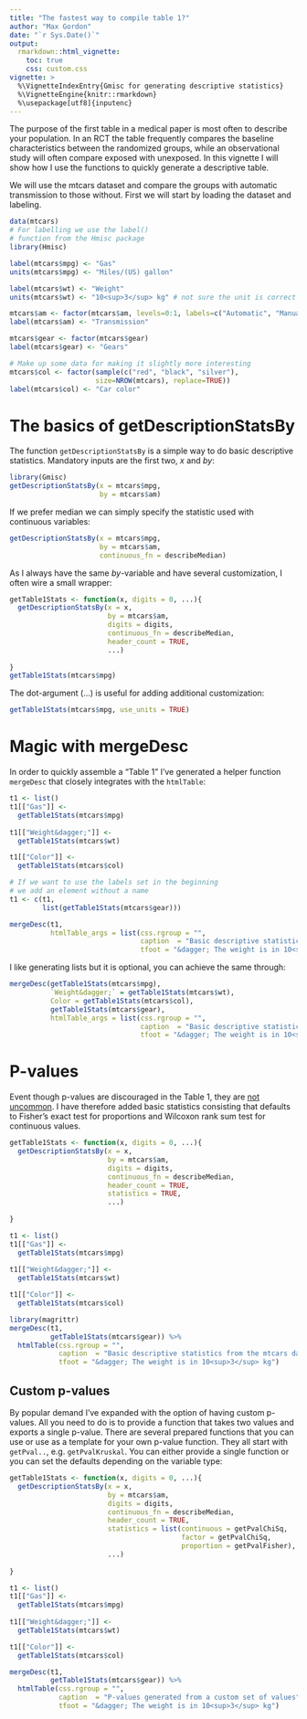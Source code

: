 ```yaml
---
title: "The fastest way to compile table 1?"
author: "Max Gordon"
date: "`r Sys.Date()`"
output: 
  rmarkdown::html_vignette:
    toc: true
    css: custom.css
vignette: >
  %\VignetteIndexEntry{Gmisc for generating descriptive statistics}
  %\VignetteEngine{knitr::rmarkdown}
  %\usepackage[utf8]{inputenc}
---
```


The purpose of the first table in a medical paper is most often to describe your population. In an RCT the table frequently compares the baseline characteristics between the randomized groups, while an observational study will often compare exposed with unexposed. In this vignette I will show how I use the functions to quickly generate a descriptive table.

We will use the mtcars dataset and compare the groups with automatic transmission to those without. First we will start by loading the dataset and labeling.

```r
data(mtcars)
# For labelling we use the label()
# function from the Hmisc package
library(Hmisc)

label(mtcars$mpg) <- "Gas"
units(mtcars$mpg) <- "Miles/(US) gallon"

label(mtcars$wt) <- "Weight"
units(mtcars$wt) <- "10<sup>3</sup> kg" # not sure the unit is correct

mtcars$am <- factor(mtcars$am, levels=0:1, labels=c("Automatic", "Manual"))
label(mtcars$am) <- "Transmission"

mtcars$gear <- factor(mtcars$gear)
label(mtcars$gear) <- "Gears"

# Make up some data for making it slightly more interesting
mtcars$col <- factor(sample(c("red", "black", "silver"),
                     size=NROW(mtcars), replace=TRUE))
label(mtcars$col) <- "Car color"
```

The basics of getDescriptionStatsBy
===================================

The function `getDescriptionStatsBy` is a simple way to do basic descriptive statistics. Mandatory inputs are the first two, *x* and *by*:

```r
library(Gmisc)
getDescriptionStatsBy(x = mtcars$mpg, 
                      by = mtcars$am)
```

If we prefer median we can simply specify the statistic used with continuous variables:

```r
getDescriptionStatsBy(x = mtcars$mpg, 
                      by = mtcars$am,
                      continuous_fn = describeMedian)
```

As I always have the same *by*-variable and have several customization, I often wire a small wrapper:

```r
getTable1Stats <- function(x, digits = 0, ...){
  getDescriptionStatsBy(x = x, 
                        by = mtcars$am,
                        digits = digits,
                        continuous_fn = describeMedian,
                        header_count = TRUE,
                        ...)
  
}
getTable1Stats(mtcars$mpg)
```

The dot-argument (...) is useful for adding additional customization:

```r
getTable1Stats(mtcars$mpg, use_units = TRUE)
```

Magic with **mergeDesc**
========================

In order to quickly assemble a "Table 1" I've generated a helper function `mergeDesc` that closely integrates with the `htmlTable`:

```r
t1 <- list()
t1[["Gas"]] <-
  getTable1Stats(mtcars$mpg)
  
t1[["Weight&dagger;"]] <-
  getTable1Stats(mtcars$wt)

t1[["Color"]] <- 
  getTable1Stats(mtcars$col)

# If we want to use the labels set in the beginning
# we add an element without a name
t1 <- c(t1,
        list(getTable1Stats(mtcars$gear)))

mergeDesc(t1,
          htmlTable_args = list(css.rgroup = "",
                                caption  = "Basic descriptive statistics from the mtcars dataset",
                                tfoot = "&dagger; The weight is in 10<sup>3</sup> kg"))
```


I like generating lists but it is optional, you can achieve the same through:

```r
mergeDesc(getTable1Stats(mtcars$mpg),
          `Weight&dagger;` = getTable1Stats(mtcars$wt),
          Color = getTable1Stats(mtcars$col),
          getTable1Stats(mtcars$gear),
          htmlTable_args = list(css.rgroup = "",
                                caption  = "Basic descriptive statistics from the mtcars dataset",
                                tfoot = "&dagger; The weight is in 10<sup>3</sup> kg"))
```

P-values
========

Event though p-values are discouraged in the Table 1, they are [not uncommon](http://cpr.sagepub.com/content/19/2/231.full). I have therefore added basic statistics consisting that defaults to Fisher's exact test for proportions and Wilcoxon rank sum test for continuous values. 

```r
getTable1Stats <- function(x, digits = 0, ...){
  getDescriptionStatsBy(x = x, 
                        by = mtcars$am,
                        digits = digits,
                        continuous_fn = describeMedian,
                        header_count = TRUE,
                        statistics = TRUE,
                        ...)
  
}

t1 <- list()
t1[["Gas"]] <-
  getTable1Stats(mtcars$mpg)
  
t1[["Weight&dagger;"]] <-
  getTable1Stats(mtcars$wt)

t1[["Color"]] <- 
  getTable1Stats(mtcars$col)

library(magrittr)
mergeDesc(t1,
          getTable1Stats(mtcars$gear)) %>%
  htmlTable(css.rgroup = "",
            caption  = "Basic descriptive statistics from the mtcars dataset",
            tfoot = "&dagger; The weight is in 10<sup>3</sup> kg")
```

Custom p-values
---------------

By popular demand I've expanded with the option of having custom p-values. All you need to do is to provide a function that takes two values and exports a single p-value. There are several prepared functions that you can use or use as a template for your own p-value function. They all start with `getPval..`, e.g. `getPvalKruskal`. You can either provide a single function or you can set the defaults depending on the variable type:


```r
getTable1Stats <- function(x, digits = 0, ...){
  getDescriptionStatsBy(x = x, 
                        by = mtcars$am,
                        digits = digits,
                        continuous_fn = describeMedian,
                        header_count = TRUE,
                        statistics = list(continuous = getPvalChiSq, 
                                          factor = getPvalChiSq, 
                                          proportion = getPvalFisher),
                        ...)
  
}

t1 <- list()
t1[["Gas"]] <-
  getTable1Stats(mtcars$mpg)
  
t1[["Weight&dagger;"]] <-
  getTable1Stats(mtcars$wt)

t1[["Color"]] <- 
  getTable1Stats(mtcars$col)

mergeDesc(t1,
          getTable1Stats(mtcars$gear)) %>%
  htmlTable(css.rgroup = "",
            caption  = "P-values generated from a custom set of values",
            tfoot = "&dagger; The weight is in 10<sup>3</sup> kg")
```


